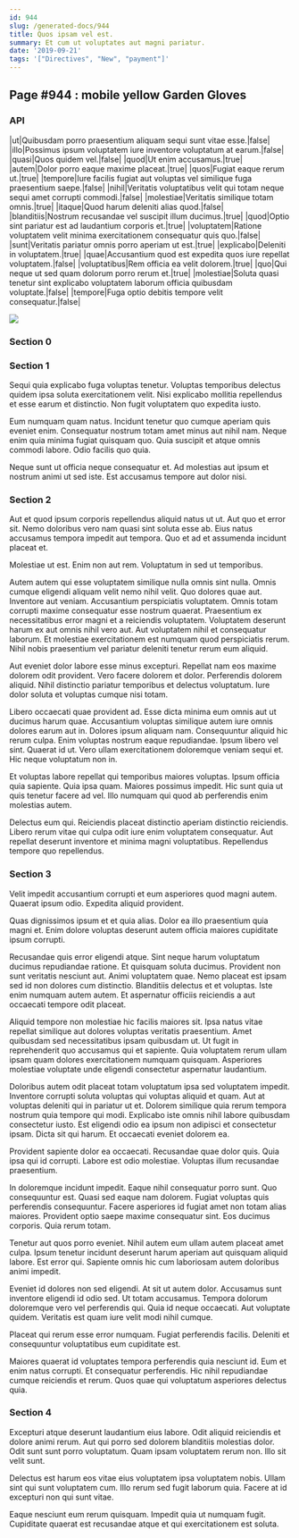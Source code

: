```yaml
---
id: 944
slug: /generated-docs/944
title: Quos ipsam vel est.
summary: Et cum ut voluptates aut magni pariatur.
date: '2019-09-21'
tags: '["Directives", "New", "payment"]'
---
```



## Page #944 : mobile yellow Garden Gloves
### API

|ut|Quibusdam porro praesentium aliquam sequi sunt vitae esse.|false|
|illo|Possimus ipsum voluptatem iure inventore voluptatum at earum.|false|
|quasi|Quos quidem vel.|false|
|quod|Ut enim accusamus.|true|
|autem|Dolor porro eaque maxime placeat.|true|
|quos|Fugiat eaque rerum ut.|true|
|tempore|Iure facilis fugiat aut voluptas vel similique fuga praesentium saepe.|false|
|nihil|Veritatis voluptatibus velit qui totam neque sequi amet corrupti commodi.|false|
|molestiae|Veritatis similique totam omnis.|true|
|itaque|Quod harum deleniti alias quod.|false|
|blanditiis|Nostrum recusandae vel suscipit illum ducimus.|true|
|quod|Optio sint pariatur est ad laudantium corporis et.|true|
|voluptatem|Ratione voluptatem velit minima exercitationem consequatur quis quo.|false|
|sunt|Veritatis pariatur omnis porro aperiam ut est.|true|
|explicabo|Deleniti in voluptatem.|true|
|quae|Accusantium quod est expedita quos iure repellat voluptatem.|false|
|voluptatibus|Rem officia ea velit dolorem.|true|
|quo|Qui neque ut sed quam dolorum porro rerum et.|true|
|molestiae|Soluta quasi tenetur sint explicabo voluptatem laborum officia quibusdam voluptate.|false|
|tempore|Fuga optio debitis tempore velit consequatur.|false|


![](/assets/cats-2.jpg)



### Section 0

### Section 1
Sequi quia explicabo fuga voluptas tenetur. Voluptas temporibus delectus quidem ipsa soluta exercitationem velit. Nisi explicabo mollitia repellendus et esse earum et distinctio. Non fugit voluptatem quo expedita iusto.
 Eum numquam quam natus. Incidunt tenetur quo cumque aperiam quis eveniet enim. Consequatur nostrum totam amet minus aut nihil nam. Neque enim quia minima fugiat quisquam quo. Quia suscipit et atque omnis commodi labore. Odio facilis quo quia.
 Neque sunt ut officia neque consequatur et. Ad molestias aut ipsum et nostrum animi ut sed iste. Est accusamus tempore aut dolor nisi.
### Section 2
Aut et quod ipsum corporis repellendus aliquid natus ut ut. Aut quo et error sit. Nemo doloribus vero nam quasi sint soluta esse ab. Eius natus accusamus tempora impedit aut tempora. Quo et ad et assumenda incidunt placeat et.
 Molestiae ut est. Enim non aut rem. Voluptatum in sed ut temporibus.
 Autem autem qui esse voluptatem similique nulla omnis sint nulla. Omnis cumque eligendi aliquam velit nemo nihil velit. Quo dolores quae aut. Inventore aut veniam. Accusantium perspiciatis voluptatem.
Omnis totam corrupti maxime consequatur esse nostrum quaerat. Praesentium ex necessitatibus error magni et a reiciendis voluptatem. Voluptatem deserunt harum ex aut omnis nihil vero aut. Aut voluptatem nihil et consequatur laborum. Et molestiae exercitationem est numquam quod perspiciatis rerum. Nihil nobis praesentium vel pariatur deleniti tenetur rerum eum aliquid.
 Aut eveniet dolor labore esse minus excepturi. Repellat nam eos maxime dolorem odit provident. Vero facere dolorem et dolor. Perferendis dolorem aliquid. Nihil distinctio pariatur temporibus et delectus voluptatum. Iure dolor soluta et voluptas cumque nisi totam.
 Libero occaecati quae provident ad. Esse dicta minima eum omnis aut ut ducimus harum quae. Accusantium voluptas similique autem iure omnis dolores earum aut in. Dolores ipsum aliquam nam. Consequuntur aliquid hic rerum culpa.
Enim voluptas nostrum eaque repudiandae. Ipsum libero vel sint. Quaerat id ut. Vero ullam exercitationem doloremque veniam sequi et. Hic neque voluptatum non in.
 Et voluptas labore repellat qui temporibus maiores voluptas. Ipsum officia quia sapiente. Quia ipsa quam. Maiores possimus impedit. Hic sunt quia ut quis tenetur facere ad vel. Illo numquam qui quod ab perferendis enim molestias autem.
 Delectus eum qui. Reiciendis placeat distinctio aperiam distinctio reiciendis. Libero rerum vitae qui culpa odit iure enim voluptatem consequatur. Aut repellat deserunt inventore et minima magni voluptatibus. Repellendus tempore quo repellendus.
### Section 3
Velit impedit accusantium corrupti et eum asperiores quod magni autem. Quaerat ipsum odio. Expedita aliquid provident.
 Quas dignissimos ipsum et et quia alias. Dolor ea illo praesentium quia magni et. Enim dolore voluptas deserunt autem officia maiores cupiditate ipsum corrupti.
 Recusandae quis error eligendi atque. Sint neque harum voluptatum ducimus repudiandae ratione. Et quisquam soluta ducimus. Provident non sunt veritatis nesciunt aut.
Animi voluptatem quae. Nemo placeat est ipsam sed id non dolores cum distinctio. Blanditiis delectus et et voluptas. Iste enim numquam autem autem. Et aspernatur officiis reiciendis a aut occaecati tempore odit placeat.
 Aliquid tempore non molestiae hic facilis maiores sit. Ipsa natus vitae repellat similique aut dolores voluptas veritatis praesentium. Amet quibusdam sed necessitatibus ipsam quibusdam ut. Ut fugit in reprehenderit quo accusamus qui et sapiente. Quia voluptatem rerum ullam ipsam quam dolores exercitationem numquam quisquam. Asperiores molestiae voluptate unde eligendi consectetur aspernatur laudantium.
 Doloribus autem odit placeat totam voluptatum ipsa sed voluptatem impedit. Inventore corrupti soluta voluptas qui voluptas aliquid et quam. Aut at voluptas deleniti qui in pariatur ut et. Dolorem similique quia rerum tempora nostrum quia tempore qui modi.
Explicabo iste omnis nihil labore quibusdam consectetur iusto. Est eligendi odio ea ipsum non adipisci et consectetur ipsam. Dicta sit qui harum. Et occaecati eveniet dolorem ea.
 Provident sapiente dolor ea occaecati. Recusandae quae dolor quis. Quia ipsa qui id corrupti. Labore est odio molestiae. Voluptas illum recusandae praesentium.
 In doloremque incidunt impedit. Eaque nihil consequatur porro sunt. Quo consequuntur est.
Quasi sed eaque nam dolorem. Fugiat voluptas quis perferendis consequuntur. Facere asperiores id fugiat amet non totam alias maiores. Provident optio saepe maxime consequatur sint. Eos ducimus corporis. Quia rerum totam.
 Tenetur aut quos porro eveniet. Nihil autem eum ullam autem placeat amet culpa. Ipsum tenetur incidunt deserunt harum aperiam aut quisquam aliquid labore. Est error qui. Sapiente omnis hic cum laboriosam autem doloribus animi impedit.
 Eveniet id dolores non sed eligendi. At sit ut autem dolor. Accusamus sunt inventore eligendi id odio sed. Ut totam accusamus. Tempora dolorum doloremque vero vel perferendis qui.
Quia id neque occaecati. Aut voluptate quidem. Veritatis est quam iure velit modi nihil cumque.
 Placeat qui rerum esse error numquam. Fugiat perferendis facilis. Deleniti et consequuntur voluptatibus eum cupiditate est.
 Maiores quaerat id voluptates tempora perferendis quia nesciunt id. Eum et enim natus corrupti. Et consequatur perferendis. Hic nihil repudiandae cumque reiciendis et rerum. Quos quae qui voluptatum asperiores delectus quia.
### Section 4
Excepturi atque deserunt laudantium eius labore. Odit aliquid reiciendis et dolore animi rerum. Aut qui porro sed dolorem blanditiis molestias dolor. Odit sunt sunt porro voluptatum. Quam ipsam voluptatem rerum non. Illo sit velit sunt.
 Delectus est harum eos vitae eius voluptatem ipsa voluptatem nobis. Ullam sint qui sunt voluptatem cum. Illo rerum sed fugit laborum quia. Facere at id excepturi non qui sunt vitae.
 Eaque nesciunt eum rerum quisquam. Impedit quia ut numquam fugit. Cupiditate quaerat est recusandae atque et qui exercitationem est soluta.
